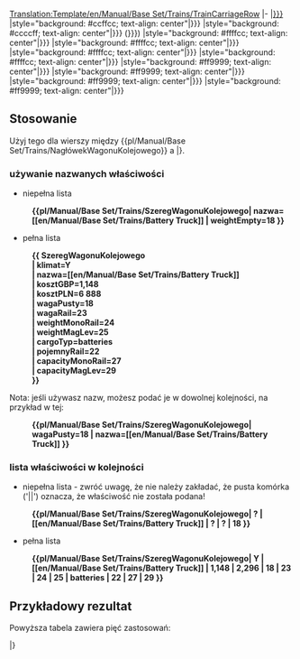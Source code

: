 <noinclude>[[Translation:Template/en/Manual/Base Set/Trains/TrainCarriageRow]]</noinclude>
<includeonly>
|-
|[[pl/Manual/Base Set/TSRY|{{{1|{{{klimat|?}}}}}}]]
|style="background: #ccffcc; text-align: center"|{{{2|{{{nazwa|?}}}}}}
|style="background: #ccccff; text-align: center"|{{{3|{{{kosztGBP|?}}}}}} ({{{4|{{{kosztPLN|?}}}}}})
|style="background: #ffffcc; text-align: center"|{{{5|{{{wagaPusty|?}}}}}}
|style="background: #ffffcc; text-align: center"|{{{6|{{{wagaRail|?}}}}}}
|style="background: #ffffcc; text-align: center"|{{{7|{{{weightMonoRail|?}}}}}}
|style="background: #ffffcc; text-align: center"|{{{8|{{{weightMagLev|?}}}}}}
|style="background: #ff9999; text-align: center"|{{{9|{{{cargoTyp|?}}}}}}
|style="background: #ff9999; text-align: center"|{{{10|{{{pojemnyRail|?}}}}}}
|style="background: #ff9999; text-align: center"|{{{11|{{{capacityMonoRail|?}}}}}}
|style="background: #ff9999; text-align: center"|{{{12|{{{capacityMagLev|?}}}}}}</includeonly>
<noinclude>
== Stosowanie ==

Użyj tego dla wierszy między  <nowiki>{{pl/Manual/Base Set/Trains/NagłówekWagonuKolejowego}}</nowiki> a |}.

=== używanie nazwanych właściwości ===

* niepełna lista
:'''<nowiki>{{pl/Manual/Base Set/Trains/SzeregWagonuKolejowego| nazwa=[[en/Manual/Base Set/Trains/Battery Truck]] | weightEmpty=18 }}</nowiki>'''

* pełna lista
:'''<nowiki>{{ SzeregWagonuKolejowego</nowiki>'''
:'''| klimat=Y'''
:'''<nowiki>| nazwa=[[en/Manual/Base Set/Trains/Battery Truck]]</nowiki>'''
:'''| kosztGBP=1,148'''
:'''| kosztPLN=6 888'''
:'''| wagaPusty=18'''
:'''| wagaRail=23'''
:'''| weightMonoRail=24'''
:'''| weightMagLev=25'''
:'''| cargoTyp=batteries'''
:'''| pojemnyRail=22'''
:'''| capacityMonoRail=27'''
:'''| capacityMagLev=29'''
:'''}}'''

Nota: jeśli używasz nazw, możesz podać je w dowolnej kolejności, na przykład w tej:
:'''<nowiki>{{pl/Manual/Base Set/Trains/SzeregWagonuKolejowego| wagaPusty=18 | nazwa=[[en/Manual/Base Set/Trains/Battery Truck]] }}</nowiki>'''

=== lista właściwości w kolejności ===

* niepełna lista - zwróć uwagę, że nie należy zakładać, że pusta komórka ('||') oznacza, że ​​właściwość nie została podana!
:'''<nowiki>{{pl/Manual/Base Set/Trains/SzeregWagonuKolejowego| ? | [[en/Manual/Base Set/Trains/Battery Truck]] | ? | ? | 18 }}</nowiki>'''

* pełna lista
:'''<nowiki>{{pl/Manual/Base Set/Trains/SzeregWagonuKolejowego| Y | [[en/Manual/Base Set/Trains/Battery Truck]] | 1,148 | 2,296 | 18 | 23 | 24 | 25 | batteries | 22 | 27 | 29 }}</nowiki>'''

== Przykładowy rezultat ==

Powyższa tabela zawiera pięć zastosowań:

{{pl/Manual/Base Set/Trains/NagłówekWagonuKolejowego}}

{{pl/Manual/Base Set/Trains/SzeregWagonuKolejowego| nazwa=[[en/Manual/Base Set/Trains/Battery Truck]] | wagaPusty=18 }}

{{pl/Manual/Base Set/Trains/SzeregWagonuKolejowego| klimat=Y
| nazwa=[[en/Manual/Base Set/Trains/Battery Truck]]
| kosztGBP=1,148
| kosztPLN=6 888
| wagaPusty=18
| wagaRail=23
| weightMonoRail=24
| weightMagLev=25
| cargoTyp=batteries
| pojemnyRail=22
| capacityMonoRail=27
| capacityMagLev=29
}}

{{pl/Manual/Base Set/Trains/SzeregWagonuKolejowego| wagaPusty=18 | nazwa=[[en/Manual/Base Set/Trains/Battery Truck]] }}

{{pl/Manual/Base Set/Trains/SzeregWagonuKolejowego| ? | [[en/Manual/Base Set/Trains/Battery Truck]] | ? | ? | 18 }}

{{pl/Manual/Base Set/Trains/SzeregWagonuKolejowego| Y | [[en/Manual/Base Set/Trains/Battery Truck]] | 1,148 | 2,296 | 18 | 23 | 24 | 25 | batteries | 22 | 27 | 29 }}

|}

</noinclude>